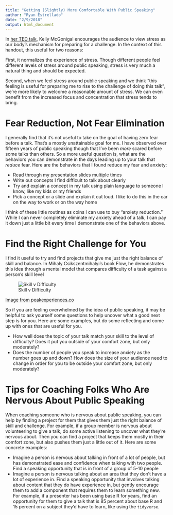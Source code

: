 ```yaml
---
title: "Getting (Slightly) More Comfortable With Public Speaking"
author: "Ryan Estrellado"
date: "2/9/2018"
output: html_document
---
```


In [her TED talk](https://www.ted.com/talks/kelly_mcgonigal_how_to_make_stress_your_friend), Kelly McGonigal encourages the audience to view stress as our body's mechanism for preparing for a challenge. In the context of this handout, this useful for two reasons: 

First, it normalizes the experience of stress. Though different people feel different levels of stress around public speaking, stress is very much a natural thing and should be expected. 

Second, when we feel stress around public speaking and we think "this feeling is useful for preparing me to rise to the challenge of doing this talk", we're more likely to welcome a reasonable amount of stress. We can even benefit from the increased focus and concentration that stress tends to bring. 


# Fear Reduction, Not Fear Elimination  

I generally find that it's not useful to take on the goal of having zero fear before a talk. That's a mostly unattainable goal for me. I have observed over fifteen years of public speaking though that I've been *more* scared before some talks than others. So a more useful question is, what are the behaviors you can demonstrate in the days leading up to your talk that *reduce* fear. Here are the behaviors that I found reduce my fear and anxiety: 

- Read through my presentation slides multiple times 
- Write out concepts I find difficult to talk about clearly 
- Try and explain a concept in my talk using plain language to someone I know, like my kids or my friends 
- Pick a concept or a slide and explain it out loud. I like to do this in the car on the way to work or on the way home 

I think of these little routines as coins I can use to buy "anxiety reduction." While I can never completely eliminate my anxiety ahead of a talk, I can pay it down just a little bit every time I demonstrate one of the behaviors above. 


# Find the Right Challenge for You 

I find it useful to try and find projects that give me just the right balance of skill and balance. In Mihaly Csikszentmihalyi's book Flow, he demonstrates this idea through a mental model that compares difficulty of a task against a person's skill level

![Skill v Difficulty](https://i.imgur.com/BRyopry.png) 

[Image from peakexperiences.co](https://peakexperiences.co/flow-state-speed-learning-how-to-drift/)

So if you are feeling overwhelmed by the idea of public speaking, it may be helpful to ask yourself some questions to help uncover what a good next step is for you. Here are some examples, but do some reflecting and come up with ones that are useful for you. 

- How well does the topic of your talk match your skill to the level of difficulty? Does it put you outside of your comfort zone, but only moderately?  
- Does the number of people you speak to increase anxiety as the number goes up and down? How does the size of your audience need to change in order for you to be outside your comfort zone, but only moderately? 


# Tips for Coaching Folks Who Are Nervous About Public Speaking  

When coaching someone who is nervous about public speaking, you can help by finding a project for them that gives them just the right balance of skill and challenge. For example, if a group member is nervous about volunteering to give a talk, do some active listening to uncover what they're nervous about. Then you can find a project that keeps them mostly in their comfort zone, but also pushes them just a little out of it. Here are some concrete examples: 

- Imagine a person is nervous about talking in front of a lot of people, but has demonstrated ease and confidence when talking with two people. Find a speaking opportunity that is in front of a group of 5-10 people  
- Imagine a person is nervous talking about an area that they don't have a lot of experience in. Find a speaking opportunity that involves talking about content that they do have experience in, but gently encourage them to add a component that requires them to learn something new. For example, if a presenter has been using base R for years, find an opportunity for them to give a talk that is 85 percent about base R and 15 percent on a subject they'd have to learn, like using the `tidyverse`. 